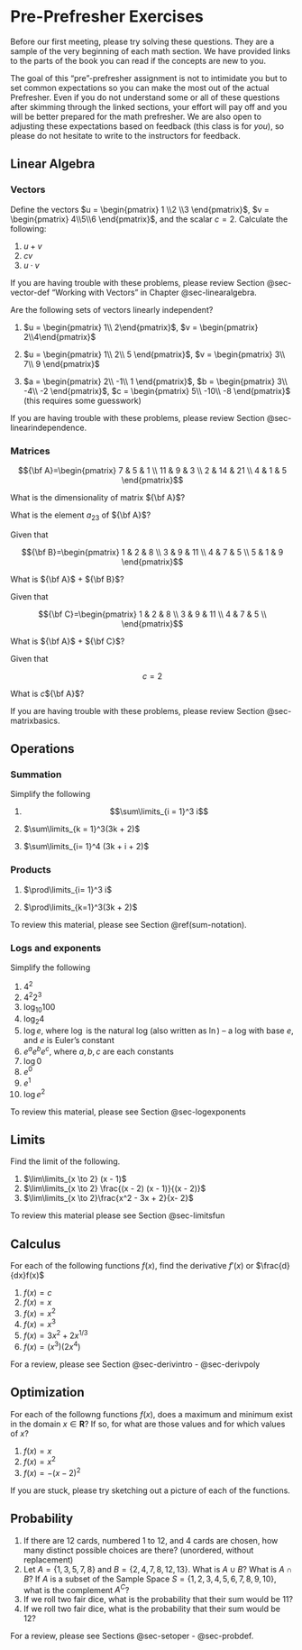 # Pre-Prefresher Exercises {.unnumbered}

Before our first meeting, please try solving these questions. They are a sample of the very beginning of each math section. We have provided links to the parts of the book you can read if the concepts are new to you. 

The goal of this "pre"-prefresher assignment is not to intimidate you but to set common expectations so you can make the most out of the actual Prefresher. Even if you do not understand some or all of these questions after skimming through the linked sections, your effort will pay off and you will be better prepared for the math prefresher. We are also open to adjusting these expectations based on feedback (this class is for _you_), so please do not hesitate to write to the instructors for feedback. 

## Linear Algebra {.unnumbered}

### Vectors {.unnumbered}

Define the vectors $u = \begin{pmatrix} 1 \\2 \\3 \end{pmatrix}$, $v = \begin{pmatrix} 4\\5\\6 \end{pmatrix}$, and the scalar $c = 2$. Calculate the following:

1. $u + v$
2. $cv$
3. $u \cdot v$

If you are having trouble with these problems, please review Section @sec-vector-def "Working with Vectors" in Chapter @sec-linearalgebra. 

Are the following sets of vectors linearly independent?

1. $u = \begin{pmatrix} 1\\ 2\end{pmatrix}$, $v = \begin{pmatrix} 2\\4\end{pmatrix}$

2. $u = \begin{pmatrix} 1\\ 2\\ 5 \end{pmatrix}$, $v = \begin{pmatrix} 3\\ 7\\ 9 \end{pmatrix}$

3. $a = \begin{pmatrix} 2\\ -1\\ 1 \end{pmatrix}$, $b = \begin{pmatrix} 3\\ -4\\ -2 \end{pmatrix}$, $c = \begin{pmatrix} 5\\ -10\\ -8 \end{pmatrix}$ (this requires some guesswork)

If you are having trouble with these problems, please review Section @sec-linearindependence. 

### Matrices {.unnumbered}

$${\bf A}=\begin{pmatrix}
			7 & 5 & 1 \\
			11 & 9 & 3 \\ 
			2 & 14 & 21 \\ 
			4 & 1 & 5
		\end{pmatrix}$$

		
What is the dimensionality of matrix ${\bf A}$?

What is the element $a_{23}$ of ${\bf A}$?

Given that 
		
$${\bf B}=\begin{pmatrix}
			1 & 2 & 8 \\
			3 & 9 & 11 \\ 
			4 & 7 & 5 \\ 
			5 & 1 & 9
		\end{pmatrix}$$
		
What is ${\bf A}$ + ${\bf B}$?

Given that 
		
$${\bf C}=\begin{pmatrix}
			1 & 2 & 8 \\
			3 & 9 & 11 \\ 
			4 & 7 & 5 \\ 
		\end{pmatrix}$$
		
What is ${\bf A}$ + ${\bf C}$?

Given that 

$$c = 2$$

What is $c$${\bf A}$?

If you are having trouble with these problems, please review Section @sec-matrixbasics. 

## Operations {.unnumbered}

### Summation {.unnumbered}

Simplify the following

1. $$\sum\limits_{i = 1}^3 i$$

2. $\sum\limits_{k = 1}^3(3k + 2)$

3. $\sum\limits_{i= 1}^4 (3k + i + 2)$

### Products {.unnumbered}

1. $\prod\limits_{i= 1}^3 i$

2. $\prod\limits_{k=1}^3(3k + 2)$

To review this material, please see Section \@ref(sum-notation).

### Logs and exponents {.unnumbered}

Simplify the following

1.  $4^2$
2.  $4^2 2^3$
3.  $\log_{10}100$
4.  $\log_{2}4$
5.  $\log e$, where $\log$ is the natural log (also written as $\ln$) -- a log with base $e$, and $e$ is Euler's constant
6.  $e^a e^b e^c$, where $a, b, c$ are each constants
7.  $\log 0$
8.  $e^0$
9.  $e^1$
10. $\log e^2$

To review this material, please see Section @sec-logexponents

## Limits {.unnumbered}

Find the limit of the following.

1. $\lim\limits_{x \to 2} (x - 1)$
2. $\lim\limits_{x \to 2} \frac{(x - 2) (x - 1)}{(x - 2)}$
3. $\lim\limits_{x \to 2}\frac{x^2 - 3x + 2}{x- 2}$

To review this material please see Section @sec-limitsfun

## Calculus {.unnumbered}

For each of the following functions $f(x)$, find the derivative $f'(x)$ or $\frac{d}{dx}f(x)$

1. $f(x)=c$
2. $f(x)=x$
3. $f(x)=x^2$
4. $f(x)=x^3$
5. $f(x)=3x^2+2x^{1/3}$
6. $f(x)=(x^3)(2x^4)$

For a review, please see Section @sec-derivintro - @sec-derivpoly

## Optimization {.unnumbered}

For each of the followng functions $f(x)$, does a maximum and minimum exist in the domain $x \in \mathbf{R}$? If so, for what are those values and for which values of $x$?

1. $f(x) = x$
2. $f(x) = x^2$
3. $f(x) = -(x  - 2)^2$

If you are stuck, please try sketching out a picture of each of the functions.
	

## Probability {.unnumbered}

1. If there are 12 cards, numbered 1 to 12, and 4 cards are chosen, how many distinct possible choices are there? (unordered, without replacement)
2. Let $A = \{1,3,5,7,8\}$ and $B = \{2,4,7,8,12,13\}$. What is $A \cup B$? What is $A \cap B$? If $A$ is a subset of the Sample Space $S = \{1,2,3,4,5,6,7,8,9,10\}$, what is the complement $A^C$? 
3. If we roll two fair dice, what is the probability that their sum would be 11?
4. If we roll two fair dice, what is the probability that their sum would be 12?

For a review, please see Sections @sec-setoper - @sec-probdef.

